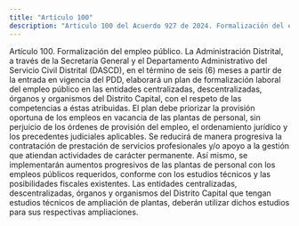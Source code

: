 ```yaml
---
title: "Artículo 100"
description: "Artículo 100 del Acuerdo 927 de 2024. Formalización del empleo público."
---
```


Artículo 100. Formalización del empleo público.  La Administración Distrital, a través de la Secretaría General y el Departamento Administrativo del Servicio Civil Distrital (DASCD), en el término de seis (6) meses a partir de la entrada en vigencia del PDD, elaborará un plan de formalización laboral del empleo público en las entidades centralizadas, descentralizadas, órganos y organismos del Distrito Capital, con el respeto de las competencias a éstas atribuidas. El plan debe priorizar la provisión oportuna de los empleos en vacancia de las plantas de personal, sin perjuicio de los órdenes de provisión del empleo, el ordenamiento jurídico y los precedentes judiciales aplicables. Se reducirá de manera progresiva la contratación de prestación de servicios profesionales y/o apoyo a la gestión que atiendan actividades de carácter permanente. Así mismo, se implementarán aumentos progresivos de las plantas de personal con los empleos públicos requeridos, conforme con los estudios técnicos y las posibilidades fiscales existentes. Las entidades centralizadas, descentralizadas, órganos y organismos del Distrito Capital que tengan estudios técnicos de ampliación de plantas, deberán utilizar dichos estudios para sus respectivas ampliaciones.